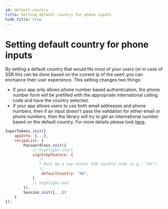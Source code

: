```yaml
---
id: default-country
title: Setting default country for phone inputs
hide_title: true
---
```



# Setting default country for phone inputs

By setting a default country that would fits most of your users (or in case of SSR this can be done based on the current ip of the user) you can enchance their user experience. This setting changes two things:
- If your app only allows phone number based authentication, the phone number form will be prefilled with the appropriate international calling code and have the country selected.
- If your app allows users to use both email addresses and phone numbers, then if an input doesn't pass the validation for either email or phone numbers, then the library will try to get an international number based on the default country. For more details please look [here](./guess-phonenumber).

<FrontendSDKTabs>
<TabItem value="reactjs">

```jsx
SuperTokens.init({
    appInfo: {...},
    recipeList: [
        Passwordless.init({
            // highlight-start
            signInUpFeature: {
               /*
               * Must be a two-letter ISO country code (e.g.: "US")
               */
                defaultCountry: "HU",
            }
            // highlight-end
        }),
        Session.init({...})
    ]
});
```

</TabItem>
</FrontendSDKTabs>
